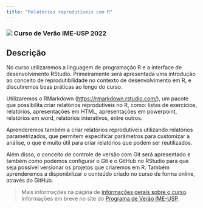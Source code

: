 ```yaml
---
title: "Relatórios reprodutíveis com R"
---
```


<h3> ![](https://www.ime.usp.br/verao/assets/images/logo_verao.png){fig-align="center"} Curso de Verão IME-USP 2022 </h3>


## Descrição

 No curso utilizaremos a linguagem de programação R e a interface de desenvolvimento RStudio. Primeiramente será apresentada uma introdução ao conceito de reprodutibilidade no contexto de desenvolvimento em R, e discutiremos boas práticas ao longo do curso. 
 
Utilizaremos o RMarkdown (<https://rmarkdown.rstudio.com/>), um pacote que possibilita criar relatórios reprodutíveis no R, como: listas de exercícios, relatórios, apresentações em HTML, apresentações em powerpoint, relatórios em word, relatórios interativos, entre outros. 

Aprenderemos também a criar relatórios reprodutíveis utilizando relatórios parametrizados, que permitem especificar parâmetros para customizar a análise, o que é muito útil para criar relatórios que podem ser reutilizados. 

Além disso, o conceito de controle de versão com Git será apresentado e também como podemos configurar o Git e o GitHub no RStudio para que seja possível versionar os projetos que criaremos em R. Também aprenderemos a disponibilizar o conteúdo criado no curso de forma online, através do GitHub.



> Mais informações na página de [informações gerais sobre o curso](informacoes-gerais.qmd). Informações em breve no site do [Programa de Verão IME-USP](https://www.ime.usp.br/~verao/).
 
